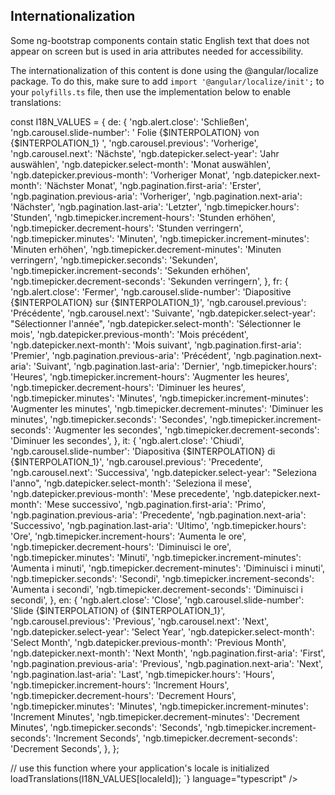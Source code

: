 
## Internationalization

Some ng-bootstrap components contain static English text that does not appear on screen but is used in aria attributes needed for accessibility.

The internationalization of this content is done using the @angular/localize package.
To do this, make sure to add `import '@angular/localize/init';` to your `polyfills.ts` file,
then use the implementation below to enable translations:

<div className='limit-source-height'>
  <Source
    code={`

const I18N_VALUES = {
  de: {
    'ngb.alert.close': 'Schließen',
    'ngb.carousel.slide-number': ' Folie {$INTERPOLATION} von {$INTERPOLATION_1} ',
    'ngb.carousel.previous': 'Vorherige',
    'ngb.carousel.next': 'Nächste',
    'ngb.datepicker.select-year': 'Jahr auswählen',
    'ngb.datepicker.select-month': 'Monat auswählen',
    'ngb.datepicker.previous-month': 'Vorheriger Monat',
    'ngb.datepicker.next-month': 'Nächster Monat',
    'ngb.pagination.first-aria': 'Erster',
    'ngb.pagination.previous-aria': 'Vorheriger',
    'ngb.pagination.next-aria': 'Nächster',
    'ngb.pagination.last-aria': 'Letzter',
    'ngb.timepicker.hours': 'Stunden',
    'ngb.timepicker.increment-hours': 'Stunden erhöhen',
    'ngb.timepicker.decrement-hours': 'Stunden verringern',
    'ngb.timepicker.minutes': 'Minuten',
    'ngb.timepicker.increment-minutes': 'Minuten erhöhen',
    'ngb.timepicker.decrement-minutes': 'Minuten verringern',
    'ngb.timepicker.seconds': 'Sekunden',
    'ngb.timepicker.increment-seconds': 'Sekunden erhöhen',
    'ngb.timepicker.decrement-seconds': 'Sekunden verringern',
  },
  fr: {
    'ngb.alert.close': 'Fermer',
    'ngb.carousel.slide-number': 'Diapositive {$INTERPOLATION} sur {$INTERPOLATION_1}',
    'ngb.carousel.previous': 'Précédente',
    'ngb.carousel.next': 'Suivante',
    'ngb.datepicker.select-year': "Sélectionner l'année",
    'ngb.datepicker.select-month': 'Sélectionner le mois',
    'ngb.datepicker.previous-month': 'Mois précédent',
    'ngb.datepicker.next-month': 'Mois suivant',
    'ngb.pagination.first-aria': 'Premier',
    'ngb.pagination.previous-aria': 'Précédent',
    'ngb.pagination.next-aria': 'Suivant',
    'ngb.pagination.last-aria': 'Dernier',
    'ngb.timepicker.hours': 'Heures',
    'ngb.timepicker.increment-hours': 'Augmenter les heures',
    'ngb.timepicker.decrement-hours': 'Diminuer les heures',
    'ngb.timepicker.minutes': 'Minutes',
    'ngb.timepicker.increment-minutes': 'Augmenter les minutes',
    'ngb.timepicker.decrement-minutes': 'Diminuer les minutes',
    'ngb.timepicker.seconds': 'Secondes',
    'ngb.timepicker.increment-seconds': 'Augmenter les secondes',
    'ngb.timepicker.decrement-seconds': 'Diminuer les secondes',
  },
  it: {
    'ngb.alert.close': 'Chiudi',
    'ngb.carousel.slide-number': 'Diapositiva {$INTERPOLATION} di {$INTERPOLATION_1}',
    'ngb.carousel.previous': 'Precedente',
    'ngb.carousel.next': 'Successiva',
    'ngb.datepicker.select-year': "Seleziona l'anno",
    'ngb.datepicker.select-month': 'Seleziona il mese',
    'ngb.datepicker.previous-month': 'Mese precedente',
    'ngb.datepicker.next-month': 'Mese successivo',
    'ngb.pagination.first-aria': 'Primo',
    'ngb.pagination.previous-aria': 'Precedente',
    'ngb.pagination.next-aria': 'Successivo',
    'ngb.pagination.last-aria': 'Ultimo',
    'ngb.timepicker.hours': 'Ore',
    'ngb.timepicker.increment-hours': 'Aumenta le ore',
    'ngb.timepicker.decrement-hours': 'Diminuisci le ore',
    'ngb.timepicker.minutes': 'Minuti',
    'ngb.timepicker.increment-minutes': 'Aumenta i minuti',
    'ngb.timepicker.decrement-minutes': 'Diminuisci i minuti',
    'ngb.timepicker.seconds': 'Secondi',
    'ngb.timepicker.increment-seconds': 'Aumenta i secondi',
    'ngb.timepicker.decrement-seconds': 'Diminuisci i secondi',
  },
  en: {
    'ngb.alert.close': 'Close',
    'ngb.carousel.slide-number': 'Slide {$INTERPOLATION} of {$INTERPOLATION_1}',
    'ngb.carousel.previous': 'Previous',
    'ngb.carousel.next': 'Next',
    'ngb.datepicker.select-year': 'Select Year',
    'ngb.datepicker.select-month': 'Select Month',
    'ngb.datepicker.previous-month': 'Previous Month',
    'ngb.datepicker.next-month': 'Next Month',
    'ngb.pagination.first-aria': 'First',
    'ngb.pagination.previous-aria': 'Previous',
    'ngb.pagination.next-aria': 'Next',
    'ngb.pagination.last-aria': 'Last',
    'ngb.timepicker.hours': 'Hours',
    'ngb.timepicker.increment-hours': 'Increment Hours',
    'ngb.timepicker.decrement-hours': 'Decrement Hours',
    'ngb.timepicker.minutes': 'Minutes',
    'ngb.timepicker.increment-minutes': 'Increment Minutes',
    'ngb.timepicker.decrement-minutes': 'Decrement Minutes',
    'ngb.timepicker.seconds': 'Seconds',
    'ngb.timepicker.increment-seconds': 'Increment Seconds',
    'ngb.timepicker.decrement-seconds': 'Decrement Seconds',
  },
};

// use this function where your application's locale is initialized
loadTranslations(I18N_VALUES[localeId]);
  `}
    language="typescript"
  />
</div>
